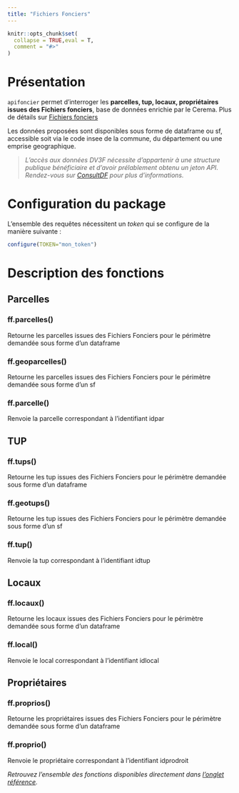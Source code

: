 ```yaml
---
title: "Fichiers Fonciers"
---
```


```r
knitr::opts_chunk$set(
  collapse = TRUE,eval = T,
  comment = "#>"
)
```

# Présentation

`apifoncier` permet d’interroger les **parcelles, tup, locaux, propriétaires issues des Fichiers fonciers**, base de données enrichie par le Cerema. Plus de détails sur [Fichiers fonciers](https://datafoncier.cerema.fr/fichiers-fonciers)

Les données proposées sont disponibles sous forme de dataframe ou sf, accessible soit via le code insee de la commune, du département ou une emprise geographique.

> *L’accès aux données DV3F nécessite d’appartenir à une structure publique bénéficiaire et d’avoir prélablement obtenu un jeton API. Rendez-vous sur [ConsultDF](https://consultdf.cerema.fr/consultdf/services/apidf) pour plus d’informations.*

# Configuration du package

L'ensemble des requêtes nécessitent un *token* qui se configure de la manière suivante :

```r
configure(TOKEN="mon_token")
```


# Description des fonctions

## Parcelles

### ff.parcelles()

Retourne les parcelles issues des Fichiers Fonciers pour le périmètre demandée sous forme d’un dataframe

### ff.geoparcelles()

Retourne les parcelles issues des Fichiers Fonciers pour le périmètre demandée sous forme d’un sf

### ff.parcelle()

Renvoie la parcelle correspondant à l’identifiant idpar

## TUP

### ff.tups()

Retourne les tup issues des Fichiers Fonciers pour le périmètre demandée sous forme d’un dataframe

### ff.geotups()

Retourne les tup issues des Fichiers Fonciers pour le périmètre demandée sous forme d’un sf

### ff.tup()

Renvoie la tup correspondant à l’identifiant idtup

## Locaux


### ff.locaux()

Retourne les locaux issues des Fichiers Fonciers pour le périmètre demandée sous forme d’un dataframe


### ff.local()

Renvoie le local correspondant à l’identifiant idlocal


## Propriétaires

### ff.proprios()

Retourne les propriétaires issues des Fichiers Fonciers pour le périmètre demandée sous forme d’un dataframe

### ff.proprio()

Renvoie le propriétaire correspondant à l’identifiant idprodroit

_Retrouvez l'ensemble des fonctions disponibles directement dans [l'onglet référence](https://rcadot.github.io/r.apifoncier/reference/index.html#fichiers-fonciers)._
